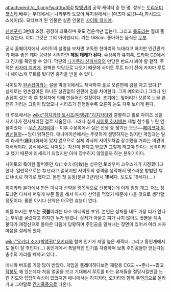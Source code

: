 attachment:/c_3.png?width=350
[[박앵귀]]의 공략 캐릭터 중 한 명. 성우는 [[토리우미 코스케]].배우는 무대에서는 나카무라 토모야,뮤지컬에서는 [마츠다 료](1~4),하시모토 쇼헤이(5).
모티브가 된 인물은 실존 인물인 [[사이토 하지메]].

[[신센구미]] 3번대 조장. 굉장히 과묵하며 옷도 검은색만 입는다. 그리고 [[목도리]]는 절대 풀지 않는다. 이미 그것은 그의 아이덴티티. 키는 168cm. 좋아하는 음식은 [[두부]]. 

공식 홈페이지에서 사이토의 설명을 보자면 고독한 한마리의 늑대라고 하지만 인간관계가 매우 좋은 데다 공략을 시작하면 '''제일 데레가 된다.''' 수상록과 유희록, [[드라마 CD]]에서 그 진가를 확인할 수 있다. 막판의 [[나가쿠라 신파치]]와의 만담은 반드시 봐야 할 걸작.
주적은 [[카자마 치카게]]. 완벽한 악당으로 나오기 때문에 사이토 루트 타기 전에 카자마 루트나 헤이스케 루트를 탔다면 충격을 받을 수 있다.

사이토가 [[왼손잡이]]라는 설을 박앵귀에서도 채택하여 홀로 오른편에 검을 차고 있다.[* 실제로는 왼손잡이든 아니든 상관없이 왼편에 검을 차야한다. 그게 예의라고.] 그러나 왼손잡이 설은 이 후 창작자에 의해 만들어진 설정이다. 초기에는 앞머리가 오른쪽 눈을 완전히 가리는 그림이 많았으나 시리즈가 진행될수록 오른쪽 눈도 자주 보이게 된다.

타 루트에서는 [[wiki:"히지카타 토시조(박앵귀)"히지카타]]와 결별하고 홀로 아이즈 성을 지키다가 전사처리된 걸로 서술된다. 그러나 실제 [[사이토 하지메]]는 제법 천수를 누린 인물이었다. --[[무슨 지거리야]]-- 이후 수상록에서 실은 전쟁 중 생겨난 오보~~[[페이크다 이 병신들아]]~~임이 밝혀진다.
애니메이션에서는 뚜렷하게 설명하지는 않지만 게임과는 달리 라세츠(羅刹)화되어 있지 않으므로 실제 역사의 사이토처럼 장수했을 거라는 의견이 지배적이다. 공식에서도 사이토는 자신이 한다고 믿으면 그렇게 하고야 만다는 성격이라고 했기 때문에 라세츠가 되었지만 아마 장수하지 않았을까 하는 분위기이다.

사이토의 특이한 말버릇인 なにゆえ(何故)는 성우인 토리우미 코우스케가 지정했다고 한다. 일반적으로는 なぜ라고 읽히지만 사이토의 성격을 생각해서 옛스러운 방법인 なにゆえ로 하기로 했다고.
본편 첫 등장(분큐 3년)당시 '''19세'''다. 토도도 19세다(....)

히지카타 본가에서 만든 이시다 산약을 맹목적으로 신봉하는데 이게 엄청 개그. 어느 정도냐면 다쳐서 퍼렇게 부푼 팔을 해서 이시다 산약을 먹었기 때문에 나을 것으로 생각할 정도이다. 물론 이시다 산약은 아무런 효능이 없다.

피를 마시는 부위는 '''귓볼'''이라는 다소 마니악한 부위. 본인은 상처를 내도 가장 티가 안나는 부위를 골랐다고 하지만 누가 믿겠나. 상처가 아물고 피가 나지 않아도 귓볼을 계속 핥다가 제정신으로 돌아온 다음에 당황하며 주인공을 밀쳐내는 장면이 있어서 여러 처자 마음을 설레게 했다.

[[wiki:"오키타 소지(박앵귀)"오키타]]와 함께 인기가 제일 높은 캐릭터. 그리고 동인계에서도 둘이 잘 엮인다(...) 동인계에서 폭발적인 인기를 자랑하며 보통 주인공들만 얻는다는 총수의 자리를 꿰차고 있다.. 

애니화 버프를 가장 많이 받았다. 게임을 플레이하다보면 재활용 CG도 ~~존나~~많고 [[작붕]]도 꽤 있는데다 처음 얼굴을 보고 기대해서 루트를 타는 유저들을 절망시킬만큼 느린 진도와 답답이속성이 있었지만 애니에서는 히지카타, 오키타와 함께 주연급으로 올라가고 그야말로 [[간지폭풍]]으로 나온다. 
